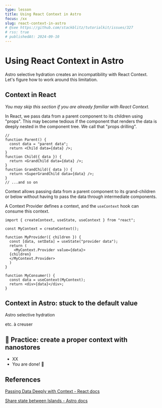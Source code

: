 ```yaml
---
type: lesson
title: Using React Context in Astro
focus: /xx
slug: react-context-in-astro
# @see https://github.com/stackblitz/tutorialkit/issues/327
# rss: true
# publishedAt: 2024-09-10
---
```


# Using React Context in Astro

Astro selective hydration creates an incompatibility with React Context.
Let's figure how to work around this limitation.

## Context in React

*You may skip this section if you are already familiar with React Context.*

In React, we pass data from a parent component to its children using "props".
This may become tedious 
if the component that renders the data is deeply nested in the component tree.
We call that "props drilling".

```tsx
// 
function Parent() {
  const data = "parent data";
  return <Child data={data} />;
}
function Child({ data }) {
  return <GrandChild data={data} />;
}
function GrandChild({ data }) {
  return <SuperGrandChild data={data} />;
}
// ...and so on
```

Context allows passing data from a parent component to its grand-children or below
without having to pass the data through intermediate components.

A Context Provider defines a context,
and the `useContext` hook can consume this context.

```tsx
import { createContext, useState, useContext } from "react";

const MyContext = createContext();

function MyProvider({ children }) {
  const [data, setData] = useState("provider data");
  return (
    <MyContext.Provider value={data}>
  {children}
  </MyContext.Provider>
  )
}

function MyConsumer() {
  const data = useContext(MyContext);
  return <div>{data}</div>;
}
```

## Context in Astro: stuck to the default value


Astro selective hydration 

etc. à creuser


## 🔨 Practice: create a proper context with nanostores


<SkipPractice />

- XX
- You are done! 🎉


<Thanks />

## References

[Passing Data Deeply with Context - React docs](https://react.dev/learn/passing-data-deeply-with-context)

[Share state between Islands - Astro docs](https://docs.astro.build/en/recipes/sharing-state-islands/)


<BetaBanner />